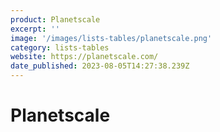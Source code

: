 ```yaml
---
product: Planetscale
excerpt: ''
image: '/images/lists-tables/planetscale.png'
category: lists-tables
website: https://planetscale.com/
date_published: 2023-08-05T14:27:38.239Z
---
```



# Planetscale

<ContentCard
	alt='Planetscale List/Table'
	aspectRatio='16:9'
	src={frontmatter.image}
	width={1280}
/>
